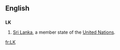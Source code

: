 {{also|.lk}}
==English==

==={{abbreviation}}===
'''LK'''

# [[Sri Lanka]], a member state of the [[United Nations]].

[[fr:LK]]
